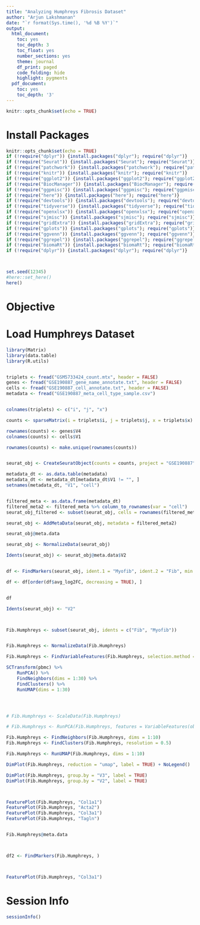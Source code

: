 ```yaml
---
title: "Analyzing Humphreys Fibrosis Dataset"
author: "Arjun Lakshmanan"
date: "`r format(Sys.time(), '%d %B %Y')`"
output:
  html_document:
    toc: yes
    toc_depth: 3
    toc_float: yes
    number_sections: yes
    theme: journal
    df_print: paged
    code_folding: hide
    highlight: pygments
  pdf_document:
    toc: yes
    toc_depth: '3'
---
```



```r
knitr::opts_chunk$set(echo = TRUE)
```

# Install Packages 

```r

knitr::opts_chunk$set(echo = TRUE)
if (!require("dplyr")) {install.packages("dplyr"); require("dplyr")}
if (!require("Seurat")) {install.packages("Seurat"); require("Seurat")}
if (!require("patchwork")) {install.packages("patchwork"); require("patchwork")}
if (!require("knitr")) {install.packages("knitr"); require("knitr")}
if (!require("ggplot2")) {install.packages("ggplot2"); require("ggplot2")}
if (!require("BiocManager")) {install.packages("BiocManager"); require("BiocManager")}
if (!require("ggpmisc")) {install.packages("ggpmisc"); require("ggpmisc")}
if (!require("here")) {install.packages("here"); require("here")}
if (!require("devtools")) {install.packages("devtools"); require("devtools")}
if (!require("tidyverse")) {install.packages("tidyverse"); require("tidyverse")}
if (!require("openxlsx")) {install.packages("openxlsx"); require("openxlsx")}
if (!require("sjmisc")) {install.packages("sjmisc"); require("sjmisc")}
if (!require("gridExtra")) {install.packages("gridExtra"); require("gridExtra")}
if (!require("gplots")) {install.packages("gplots"); require("gplots")}
if (!require("ggvenn")) {install.packages("ggvenn"); require("ggvenn")}
if (!require("ggrepel")) {install.packages("ggrepel"); require("ggrepel")}
if (!require("biomaRt")) {install.packages("biomaRt"); require("biomaRt")}
if (!require("dplyr")) {install.packages("dplyr"); require("dplyr")}



set.seed(12345)
#here::set_here()
here()
```



# Objective 




# Load Humphreys Dataset 



```r

library(Matrix)
library(data.table)
library(R.utils)


triplets <- fread("GSM5733424_count.mtx", header = FALSE)
genes <- fread("GSE190887_gene_name_annotate.txt", header = FALSE)
cells <- fread("GSE190887_cell_annotate.txt", header = FALSE)
metadata <- fread("GSE190887_meta_cell_type_sample.csv")


colnames(triplets) <- c("i", "j", "x")

counts <- sparseMatrix(i = triplets$i, j = triplets$j, x = triplets$x)

rownames(counts) <- genes$V4
colnames(counts) <- cells$V1

rownames(counts) <- make.unique(rownames(counts))


seurat_obj <- CreateSeuratObject(counts = counts, project = "GSE190887")

metadata_dt <- as.data.table(metadata)
metadata_dt <- metadata_dt[metadata_dt$V1 != "", ]
setnames(metadata_dt, "V1", "cell")


filtered_meta <- as.data.frame(metadata_dt)
filtered_meta2 <- filtered_meta %>% column_to_rownames(var = "cell")
seurat_obj_filtered <- subset(seurat_obj, cells = rownames(filtered_meta2))

seurat_obj <- AddMetaData(seurat_obj, metadata = filtered_meta2)

seurat_obj@meta.data

seurat_obj <- NormalizeData(seurat_obj)

Idents(seurat_obj) <- seurat_obj@meta.data$V2


df <- FindMarkers(seurat_obj, ident.1 = "Myofib", ident.2 = "Fib", min.pct = 0.1, logfc.threshold = 0.1)

df <- df[order(df$avg_log2FC, decreasing = TRUE), ]


df


```






```r

Idents(seurat_obj) <- "V2"



Fib.Humphreys <- subset(seurat_obj, idents = c("Fib", "Myofib"))


Fib.Humphreys <- NormalizeData(Fib.Humphreys)

Fib.Humphreys <- FindVariableFeatures(Fib.Humphreys, selection.method = "vst", nfeatures = 2000)

SCTransform(pbmc) %>%
    RunPCA() %>%
    FindNeighbors(dims = 1:30) %>%
    FindClusters() %>%
    RunUMAP(dims = 1:30)




# Fib.Humphreys <- ScaleData(Fib.Humphreys)

# Fib.Humphreys <- RunPCA(Fib.Humphreys, features = VariableFeatures(object = Fib.Humphreys))

Fib.Humphreys <- FindNeighbors(Fib.Humphreys, dims = 1:10)
Fib.Humphreys <- FindClusters(Fib.Humphreys, resolution = 0.5) 

Fib.Humphreys <- RunUMAP(Fib.Humphreys, dims = 1:10)

DimPlot(Fib.Humphreys, reduction = "umap", label = TRUE) + NoLegend()

DimPlot(Fib.Humphreys, group.by = "V3", label = TRUE)  
DimPlot(Fib.Humphreys, group.by = "V2", label = TRUE)  



FeaturePlot(Fib.Humphreys, "Col1a1")
FeaturePlot(Fib.Humphreys, "Acta2")
FeaturePlot(Fib.Humphreys, "Col3a1")
FeaturePlot(Fib.Humphreys, "Tagln")


Fib.Humphreys@meta.data




```


```r

df2 <- FindMarkers(Fib.Humphreys, )



FeaturePlot(Fib.Humphreys, "Col3a1")


```


# Session Info

```r

sessionInfo()

```


